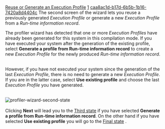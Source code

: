 [[Property:title|Reuse or Generate an Execution Profile]]
[[Property:weight|1]]
[[Property:uuid|caa8ac1d-b17d-6b5b-1b16-7420a8d4404c]]
The second screen of the wizard lets you reuse a previously generated ''Execution Profile'' or generate a new ''Execution Profile'' from a ''Run-time information record''. 

The profiler wizard has detected that one or more ''Execution Profiles'' have already been generated for this system in this compilation mode. If you have executed your system after the generation of the existing profile, select '''Generate a profile from Run-time information record''' to create a new ''Execution Profile'' for the newly produced ''Run-time information record''. 

{{note|If you choose '''Generate a profile from Run-time information record''' the generated ''Execution Profile'' will be written into ''<project_directory>/EIFGENa/target_name/W_CODE/profinfo.pfi'' if you have selected '''Workbench mode''' in the first step, or ''<project_directory>/EIFGENs/target_name/F_CODE/profinfo.pfi'' if you have selected '''Finalized mode'''. If a file with the same name already exists its content will be destroyed and replaced. }}
<br/>

However, if you have not executed your system since the generation of the last ''Execution Profile'', there is no need to generate a new ''Execution Profile''. If you are in the latter case, select '''Use existing profile''' and choose the last ''Execution Profile'' you have generated. 

{{tip|If you want to archive different ''Execution Profiles'' (to compare them for example), rename the ''profinfo.pfi'' file into a new name but keep the .pfi extension. The profiler wizard detects existing Execution Profiles by checking the file extensions. }}
<br/>
 [[Image:profiler-wizard-second-state]]  <br/>
<br/>

Clicking '''Next''' will lead you to the [[Select a Run-time information record to generate the Execution Profile|Third state]]  if you have selected '''Generate a profile from Run-time information record'''. On the other hand if you have selected '''Use existing profile''' you will go to the [[Select the information you need and formulate your query|Final state]] . 
<br/>

{{seealso|<br/>
[[Profiler wizard]]  <br/>
[[Profiling|How to profile a system]]  }}




